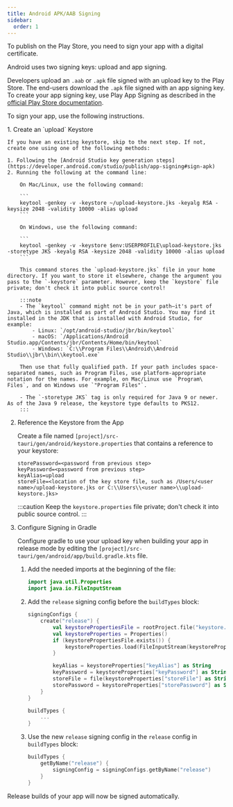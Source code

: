 ```yaml
---
title: Android APK/AAB Signing
sidebar:
  order: 1
---
```



To publish on the Play Store, you need to sign your app with a digital certificate.

Android uses two signing keys: upload and app signing.

Developers upload an `.aab` or `.apk` file signed with an upload key to the Play Store.
The end-users download the `.apk` file signed with an app signing key.
To create your app signing key, use Play App Signing as described in the [official Play Store documentation](https://support.google.com/googleplay/android-developer/answer/9842756?hl=en&visit_id=638549803861403647-3347771264&rd=1).

To sign your app, use the following instructions.

<Steps>
1. Create an `upload` Keystore

    If you have an existing keystore, skip to the next step. If not, create one using one of the following methods:

    1. Following the [Android Studio key generation steps](https://developer.android.com/studio/publish/app-signing#sign-apk)
    2. Running the following at the command line:

        On Mac/Linux, use the following command:

        ```
        keytool -genkey -v -keystore ~/upload-keystore.jks -keyalg RSA -keysize 2048 -validity 10000 -alias upload
        ```

        On Windows, use the following command:

        ```
        keytool -genkey -v -keystore $env:USERPROFILE\upload-keystore.jks -storetype JKS -keyalg RSA -keysize 2048 -validity 10000 -alias upload
        ```

        This command stores the `upload-keystore.jks` file in your home directory. If you want to store it elsewhere, change the argument you pass to the `-keystore` parameter. However, keep the `keystore` file private; don't check it into public source control!

        :::note
        - The `keytool` command might not be in your path—it's part of Java, which is installed as part of Android Studio. You may find it installed in the JDK that is installed with Android Studio, for example:
            - Linux: `/opt/android-studio/jbr/bin/keytool`
            - macOS: `/Applications/Android Studio.app/Contents/jbr/Contents/Home/bin/keytool`
            - Windows: `C:\\Program Files\\Android\\Android Studio\\jbr\\bin\\keytool.exe`

        Then use that fully qualified path. If your path includes space-separated names, such as Program Files, use platform-appropriate notation for the names. For example, on Mac/Linux use `Program\ Files`, and on Windows use `"Program Files"`.

        - The `-storetype JKS` tag is only required for Java 9 or newer. As of the Java 9 release, the keystore type defaults to PKS12.
        :::

2. Reference the Keystore from the App

   Create a file named `[project]/src-tauri/gen/android/keystore.properties` that contains a reference to your keystore:

   ```
   storePassword=<password from previous step>
   keyPassword=<password from previous step>
   keyAlias=upload
   storeFile=<location of the key store file, such as /Users/<user name>/upload-keystore.jks or C:\\Users\\<user name>\\upload-keystore.jks>
   ```

   :::caution
   Keep the `keystore.properties` file private; don't check it into public source control.
   :::

3. Configure Signing in Gradle

   Configure gradle to use your upload key when building your app in release mode by editing the `[project]/src-tauri/gen/android/app/build.gradle.kts` file.

   1. Add the needed imports at the beginning of the file:

      ```kotlin
      import java.util.Properties
      import java.io.FileInputStream
      ```

   2. Add the `release` signing config before the `buildTypes` block:

      ```kotlin {3-12}
      signingConfigs {
          create("release") {
              val keystorePropertiesFile = rootProject.file("keystore.properties")
              val keystoreProperties = Properties()
              if (keystorePropertiesFile.exists()) {
                  keystoreProperties.load(FileInputStream(keystorePropertiesFile))
              }

              keyAlias = keystoreProperties["keyAlias"] as String
              keyPassword = keystoreProperties["keyPassword"] as String
              storeFile = file(keystoreProperties["storeFile"] as String)
              storePassword = keystoreProperties["storePassword"] as String
          }
      }

      buildTypes {
          ...
      }
      ```

   3. Use the new `release` signing config in the `release` config in `buildTypes` block:

      ```kotlin {3}
      buildTypes {
          getByName("release") {
              signingConfig = signingConfigs.getByName("release")
          }
      }
      ```

</Steps>

Release builds of your app will now be signed automatically.
